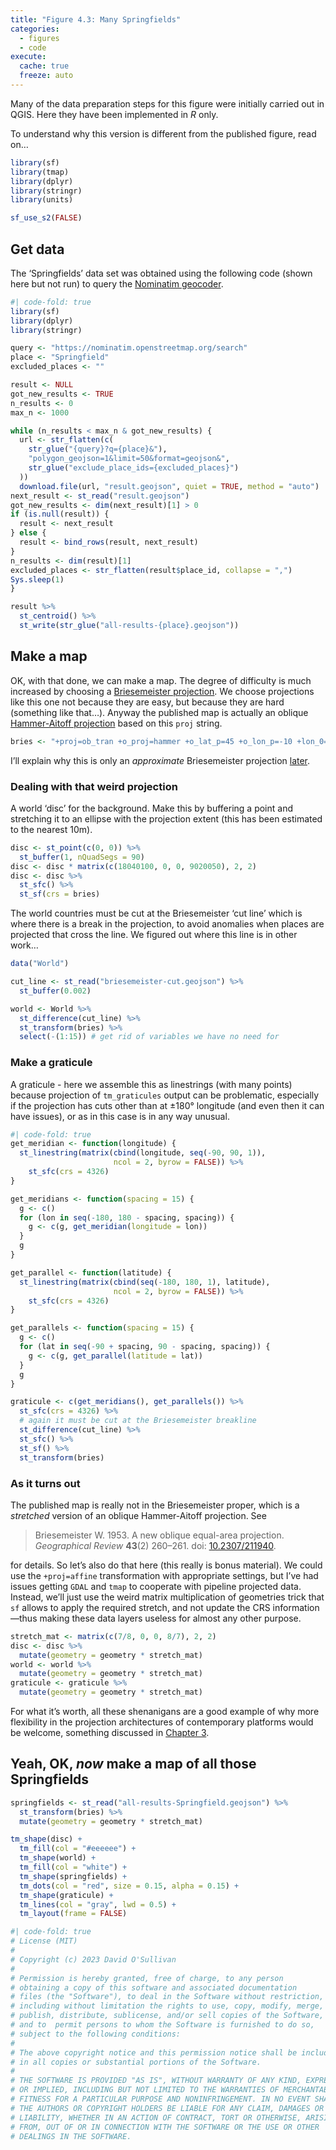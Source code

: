 ```yaml
---
title: "Figure 4.3: Many Springfields"
categories: 
  - figures
  - code
execute: 
  cache: true
  freeze: auto
---
```


Many of the data preparation steps for this figure were initially carried out in QGIS. Here they have been implemented in _R_ only.

To understand why this version is different from the published figure, read on...

```r
library(sf)
library(tmap)
library(dplyr)
library(stringr)
library(units)

sf_use_s2(FALSE)
```

## Get data
The 'Springfields' data set was obtained using the following code (shown here but not run) to query the [Nominatim geocoder](https://nominatim.openstreetmap.org/ui/search.html).

```r
#| code-fold: true
library(sf)
library(dplyr)
library(stringr)

query <- "https://nominatim.openstreetmap.org/search"
place <- "Springfield"
excluded_places <- ""

result <- NULL
got_new_results <- TRUE
n_results <- 0
max_n <- 1000

while (n_results < max_n & got_new_results) {
  url <- str_flatten(c(
    str_glue("{query}?q={place}&"),
    "polygon_geojson=1&limit=50&format=geojson&",
    str_glue("exclude_place_ids={excluded_places}")
  ))
  download.file(url, "result.geojson", quiet = TRUE, method = "auto")
next_result <- st_read("result.geojson")
got_new_results <- dim(next_result)[1] > 0
if (is.null(result)) {
  result <- next_result
} else {
  result <- bind_rows(result, next_result)
}
n_results <- dim(result)[1]
excluded_places <- str_flatten(result$place_id, collapse = ",")
Sys.sleep(1)
}

result %>% 
  st_centroid() %>% 
  st_write(str_glue("all-results-{place}.geojson"))
```

## Make a map
OK, with that done, we can make a map. The degree of difficulty is much increased by choosing a [Briesemeister projection](https://www.map-projections.net/single-view/briesemeister-v2). We choose projections like this one not because they are easy, but because they are hard (something like that...). Anyway the published map is actually an oblique [Hammer-Aitoff projection](https://en.wikipedia.org/wiki/Aitoff_projection) based on this `proj` string.

```r
bries <- "+proj=ob_tran +o_proj=hammer +o_lat_p=45 +o_lon_p=-10 +lon_0=0"
```

I'll explain why this is only an *approximate* Briesemeister projection [later](#as-it-turns-out).

### Dealing with that weird projection
A world 'disc' for the background. Make this by buffering a point and stretching it to an ellipse with the projection extent (this has been estimated to the nearest 10m).

```r
disc <- st_point(c(0, 0)) %>%
  st_buffer(1, nQuadSegs = 90)
disc <- disc * matrix(c(18040100, 0, 0, 9020050), 2, 2)
disc <- disc %>%
  st_sfc() %>%
  st_sf(crs = bries)
```

The world countries must be cut at the Briesemeister 'cut line' which is where there is a break in the projection, to avoid anomalies when places are projected that cross the line. We figured out where this line is in other work...

```r
data("World")

cut_line <- st_read("briesemeister-cut.geojson") %>%
  st_buffer(0.002)

world <- World %>%
  st_difference(cut_line) %>%
  st_transform(bries) %>%
  select(-(1:15)) # get rid of variables we have no need for
```

### Make a graticule 
A graticule - here we assemble this as linestrings (with many points) because projection of `tm_graticules` output can be problematic, especially if the projection has cuts other than at &pm;180&deg; longitude (and even then it can have issues), or as in this case is in any way unusual.

```r
#| code-fold: true
get_meridian <- function(longitude) {
  st_linestring(matrix(cbind(longitude, seq(-90, 90, 1)),
                       ncol = 2, byrow = FALSE)) %>%
    st_sfc(crs = 4326)
}

get_meridians <- function(spacing = 15) {
  g <- c()
  for (lon in seq(-180, 180 - spacing, spacing)) {
    g <- c(g, get_meridian(longitude = lon))
  }
  g
}

get_parallel <- function(latitude) {
  st_linestring(matrix(cbind(seq(-180, 180, 1), latitude),
                       ncol = 2, byrow = FALSE)) %>%
    st_sfc(crs = 4326)
}

get_parallels <- function(spacing = 15) {
  g <- c()
  for (lat in seq(-90 + spacing, 90 - spacing, spacing)) {
    g <- c(g, get_parallel(latitude = lat))
  }
  g
}

graticule <- c(get_meridians(), get_parallels()) %>%
  st_sfc(crs = 4326) %>%
  # again it must be cut at the Briesemeister breakline
  st_difference(cut_line) %>%
  st_sfc() %>%
  st_sf() %>%
  st_transform(bries)
```

### As it turns out
The published map is really not in the Briesemeister proper, which is a _stretched_ version of an oblique Hammer-Aitoff projection. See

> Briesemeister W. 1953. A new oblique equal-area projection. *Geographical Review* **43**(2) 260&ndash;261. doi: [10.2307/211940](https://dx.doi.org/10.2307/211940).

for details. So let's also do that here (this really is bonus material). We could use the `+proj=affine` transformation with appropriate settings, but I've had issues getting `GDAL` and `tmap` to cooperate with pipeline projected data. Instead, we'll just use the weird matrix multiplication of geometries trick that `sf` allows to apply the required stretch, and not update the CRS information&mdash;thus making these data layers useless for almost any other purpose.

```r
stretch_mat <- matrix(c(7/8, 0, 0, 8/7), 2, 2)
disc <- disc %>%
  mutate(geometry = geometry * stretch_mat)
world <- world %>%
  mutate(geometry = geometry * stretch_mat)
graticule <- graticule %>%
  mutate(geometry = geometry * stretch_mat)
```

For what it's worth, all these shenanigans are a good example of why more flexibility in the projection architectures of contemporary platforms would be welcome, something discussed in [Chapter 3](../chap3/index.qmd).

## Yeah, OK, _now_ make a map of all those Springfields

```r
springfields <- st_read("all-results-Springfield.geojson") %>%
  st_transform(bries) %>%
  mutate(geometry = geometry * stretch_mat)

tm_shape(disc) + 
  tm_fill(col = "#eeeeee") + 
  tm_shape(world) + 
  tm_fill(col = "white") +
  tm_shape(springfields) +
  tm_dots(col = "red", size = 0.15, alpha = 0.15) +
  tm_shape(graticule) +
  tm_lines(col = "gray", lwd = 0.5) +
  tm_layout(frame = FALSE)
```

```r
#| code-fold: true
# License (MIT)
#
# Copyright (c) 2023 David O'Sullivan
#
# Permission is hereby granted, free of charge, to any person
# obtaining a copy of this software and associated documentation
# files (the "Software"), to deal in the Software without restriction,
# including without limitation the rights to use, copy, modify, merge,
# publish, distribute, sublicense, and/or sell copies of the Software,
# and to  permit persons to whom the Software is furnished to do so,
# subject to the following conditions:
#
# The above copyright notice and this permission notice shall be included
# in all copies or substantial portions of the Software.
#
# THE SOFTWARE IS PROVIDED "AS IS", WITHOUT WARRANTY OF ANY KIND, EXPRESS
# OR IMPLIED, INCLUDING BUT NOT LIMITED TO THE WARRANTIES OF MERCHANTABILITY,
# FITNESS FOR A PARTICULAR PURPOSE AND NONINFRINGEMENT. IN NO EVENT SHALL
# THE AUTHORS OR COPYRIGHT HOLDERS BE LIABLE FOR ANY CLAIM, DAMAGES OR OTHER
# LIABILITY, WHETHER IN AN ACTION OF CONTRACT, TORT OR OTHERWISE, ARISING
# FROM, OUT OF OR IN CONNECTION WITH THE SOFTWARE OR THE USE OR OTHER
# DEALINGS IN THE SOFTWARE.
```
